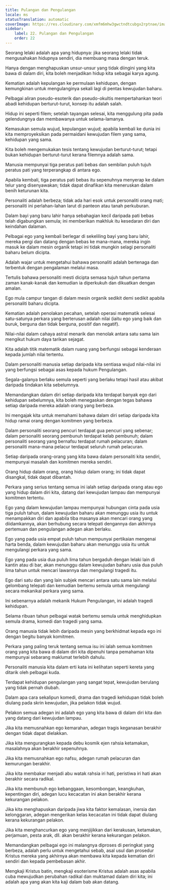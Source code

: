 ```yaml
---
title: Pulangan dan Pengulangan
locale: ms
statusTranslation: automatic
coverImage: https://res.cloudinary.com/xmfm6mhw3gwctndtcubgx2rptnae/image/upload/v1741354419/small_cover_la_gran_rebelion_28716e29d2.webp
sidebar:
    label: 22. Pulangan dan Pengulangan
    order: 22
---
```

Seorang lelaki adalah apa yang hidupnya: jika seorang lelaki tidak mengusahakan hidupnya sendiri, dia membuang masa dengan teruk.

Hanya dengan menghapuskan unsur-unsur yang tidak diingini yang kita bawa di dalam diri, kita boleh menjadikan hidup kita sebagai karya agung.

Kematian adalah kepulangan ke permulaan kehidupan, dengan kemungkinan untuk mengulanginya sekali lagi di pentas kewujudan baharu.

Pelbagai aliran pseudo-esoterik dan pseudo-okultis mempertahankan teori abadi kehidupan berturut-turut, konsep itu adalah salah.

Hidup ini seperti filem; setelah tayangan selesai, kita menggulung pita pada gelendungnya dan membawanya untuk selama-lamanya.

Kemasukan semula wujud, kepulangan wujud; apabila kembali ke dunia ini kita memproyeksikan pada permaidani kewujudan filem yang sama, kehidupan yang sama.

Kita boleh mengemukakan tesis tentang kewujudan berturut-turut; tetapi bukan kehidupan berturut-turut kerana filemnya adalah sama.

Manusia mempunyai tiga peratus pati bebas dan sembilan puluh tujuh peratus pati yang terperangkap di antara ego.

Apabila kembali, tiga peratus pati bebas itu sepenuhnya menyerap ke dalam telur yang disenyawakan; tidak dapat dinafikan kita meneruskan dalam benih keturunan kita.

Personaliti adalah berbeza; tidak ada hari esok untuk personaliti orang mati; personaliti ini perlahan-lahan larut di panteon atau tanah perkuburan.

Dalam bayi yang baru lahir hanya sebahagian kecil daripada pati bebas telah digabungkan semula; ini memberikan makhluk itu kesedaran diri dan keindahan dalaman.

Pelbagai ego yang kembali berlegar di sekeliling bayi yang baru lahir, mereka pergi dan datang dengan bebas ke mana-mana, mereka ingin masuk ke dalam mesin organik tetapi ini tidak mungkin selagi personaliti baharu belum dicipta.

Adalah wajar untuk mengetahui bahawa personaliti adalah bertenaga dan terbentuk dengan pengalaman melalui masa.

Tertulis bahawa personaliti mesti dicipta semasa tujuh tahun pertama zaman kanak-kanak dan kemudian ia diperkukuh dan dikuatkan dengan amalan.

Ego mula campur tangan di dalam mesin organik sedikit demi sedikit apabila personaliti baharu dicipta.

Kematian adalah penolakan pecahan, setelah operasi matematik selesai satu-satunya perkara yang berterusan adalah nilai (iaitu ego yang baik dan buruk, berguna dan tidak berguna, positif dan negatif).

Nilai-nilai dalam cahaya astral menarik dan menolak antara satu sama lain mengikut hukum daya tarikan sejagat.

Kita adalah titik matematik dalam ruang yang berfungsi sebagai kenderaan kepada jumlah nilai tertentu.

Dalam personaliti manusia setiap daripada kita sentiasa wujud nilai-nilai ini yang berfungsi sebagai asas kepada hukum Pengulangan.

Segala-galanya berlaku semula seperti yang berlaku tetapi hasil atau akibat daripada tindakan kita sebelumnya.

Memandangkan dalam diri setiap daripada kita terdapat banyak ego dari kehidupan sebelumnya, kita boleh menegaskan dengan tegas bahawa setiap daripada mereka adalah orang yang berbeza.

Ini mengajak kita untuk memahami bahawa dalam diri setiap daripada kita hidup ramai orang dengan komitmen yang berbeza.

Dalam personaliti seorang pencuri terdapat gua pencuri yang sebenar; dalam personaliti seorang pembunuh terdapat kelab pembunuh; dalam personaliti seorang yang bernafsu terdapat rumah pelacuran; dalam personaliti mana-mana pelacur terdapat seluruh rumah pelacuran.

Setiap daripada orang-orang yang kita bawa dalam personaliti kita sendiri, mempunyai masalah dan komitmen mereka sendiri.

Orang hidup dalam orang, orang hidup dalam orang; ini tidak dapat disangkal, tidak dapat dibantah.

Perkara yang serius tentang semua ini ialah setiap daripada orang atau ego yang hidup dalam diri kita, datang dari kewujudan lampau dan mempunyai komitmen tertentu.

Ego yang dalam kewujudan lampau mempunyai hubungan cinta pada usia tiga puluh tahun, dalam kewujudan baharu akan menunggu usia itu untuk menampakkan diri dan apabila tiba masanya akan mencari orang yang diidamkannya, akan berhubung secara telepati dengannya dan akhirnya pertemuan dan pengulangan adegan akan berlaku.

Ego yang pada usia empat puluh tahun mempunyai pertikaian mengenai harta benda, dalam kewujudan baharu akan menunggu usia itu untuk mengulangi perkara yang sama.

Ego yang pada usia dua puluh lima tahun bergaduh dengan lelaki lain di kantin atau di bar, akan menunggu dalam kewujudan baharu usia dua puluh lima tahun untuk mencari lawannya dan mengulangi tragedi itu.

Ego dari satu dan yang lain subjek mencari antara satu sama lain melalui gelombang telepati dan kemudian bertemu semula untuk mengulangi secara mekanikal perkara yang sama.

Ini sebenarnya adalah mekanik Hukum Pengulangan, ini adalah tragedi kehidupan.

Selama ribuan tahun pelbagai watak bertemu semula untuk menghidupkan semula drama, komedi dan tragedi yang sama.

Orang manusia tidak lebih daripada mesin yang berkhidmat kepada ego ini dengan begitu banyak komitmen.

Perkara yang paling teruk tentang semua isu ini ialah semua komitmen orang yang kita bawa di dalam diri kita dipenuhi tanpa pemahaman kita mempunyai sebarang maklumat terlebih dahulu.

Personaliti manusia kita dalam erti kata ini kelihatan seperti kereta yang ditarik oleh pelbagai kuda.

Terdapat kehidupan pengulangan yang sangat tepat, kewujudan berulang yang tidak pernah diubah.

Dalam apa cara sekalipun komedi, drama dan tragedi kehidupan tidak boleh diulang pada skrin kewujudan, jika pelakon tidak wujud.

Pelakon semua adegan ini adalah ego yang kita bawa di dalam diri kita dan yang datang dari kewujudan lampau.

Jika kita memusnahkan ego kemarahan, adegan tragis keganasan berakhir dengan tidak dapat dielakkan.

Jika kita mengurangkan kepada debu kosmik ejen rahsia ketamakan, masalahnya akan berakhir sepenuhnya.

Jika kita memusnahkan ego nafsu, adegan rumah pelacuran dan kemurungan berakhir.

Jika kita membakar menjadi abu watak rahsia iri hati, peristiwa iri hati akan berakhir secara radikal.

Jika kita membunuh ego kebanggaan, kesombongan, keangkuhan, kepentingan diri, adegan lucu kecacatan ini akan berakhir kerana kekurangan pelakon.

Jika kita menghapuskan daripada jiwa kita faktor kemalasan, inersia dan kelonggaran, adegan mengerikan kelas kecacatan ini tidak dapat diulang kerana kekurangan pelakon.

Jika kita menghancurkan ego yang menjijikkan dari kerakusan, ketamakan, perjamuan, pesta arak, dll. akan berakhir kerana kekurangan pelakon.

Memandangkan pelbagai ego ini malangnya diproses di peringkat yang berbeza, adalah perlu untuk mengetahui sebab, asal usul dan prosedur Kristus mereka yang akhirnya akan membawa kita kepada kematian diri sendiri dan kepada pembebasan akhir.

Mengkaji Kristus batin, mengkaji esoterisme Kristus adalah asas apabila cuba mewujudkan perubahan radikal dan muktamad dalam diri kita; ini adalah apa yang akan kita kaji dalam bab akan datang.

